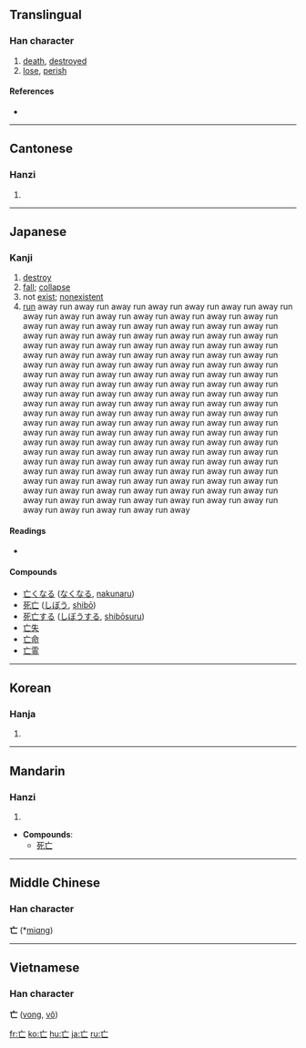 {{see|亾}}<!-- may be replaced by zh-forms -->
==Translingual==

===Han character===
{{Han char|rn=8|rad=亠|as=01|sn=3|four=0071<sub>0</sub>|canj=卜女 (YV)}}

# [[death]], [[destroyed]]
# [[lose]], [[perish]]

====References====
* {{Han ref|kx=0088.030|dkj=00287|dj=0184.130|hdz=10279.050|uh=4EA1|ud=20129|bh=A460|bd=42080}}

----

==Cantonese==

===Hanzi===
{{yue-hanzi|jyut=|y=mong4, mou4}}

# {{defn|Cantonese}}

----

==Japanese==

===Kanji===
{{ja-kanji|grade=6|rs=亠01}}

# [[destroy]]
# [[fall]]; [[collapse]]
# not [[exist]]; [[nonexistent]]
# [[run]] away run away run away run away run away run away run away run away run away run away run away run away run away run away run away run away run away run away run away run away run away run away run away run away run away run away run away run away run away run away run away run away run away run away run away run away run away run away run away run away run away run away run away run away run away run away run away run away run away run away run away run away run away run away run away run away run away run away run away run away run away run away run away run away run away run away run away run away run away run away run away run away run away run away run away run away run away run away run away run away run away run away run away run away run away run away run away run away run away run away run away run away run away run away run away run away run away run away run away run away run away run away run away run away run away run away run away run away run away run away run away run away run away run away run away run away run away run away run away run away run away run away run away run away run away run away run away run away run away run away run away run away run away run away run away run away run away run away run away run away run away run away run away run away run away run away run away run away run away run away run away run away 

====Readings====
* {{ja-readings|kanon=[[ぼう]] (bō)|goon=[[もう]] (mō)|kun=[[ない]] (nai), [[なくなる]] (nakunaru), [[ほろびる]] (horobiru)}}

====Compounds====
* [[亡くなる]] ([[なくなる]], [[nakunaru]])
* [[死亡]] ([[しぼう]], [[shibō]])
* [[死亡する]] ([[しぼうする]], [[shibōsuru]])
* [[亡失]]
* [[亡命]]
* [[亡霊]]

----

==Korean==

===Hanja===
{{ko-hanja|hangeul=[[망]], [[무]]|rv=mang, mu|mr=mang, mu}}

# {{defn|Korean}}

----

==Mandarin==

===Hanzi===
{{cmn-hanzi|pin=[[wáng]] ([[wang2]])|wg=wang<sup>2</sup>}}

# {{defn|Mandarin}}

* '''Compounds''':
** [[死亡]]

----

==Middle Chinese==
===Han character===
'''亡''' (*[[miɑng]])<!--Unihan uses "ɑ" rather than "a"; does this represent a different vowel?--><!--asterisk signifies that this is a reconstructed pronunciation-->

----

==Vietnamese==
===Han character===
'''亡''' ([[vong]], [[vô]])

[[fr:亡]]
[[ko:亡]]
[[hu:亡]]
[[ja:亡]]
[[ru:亡]]